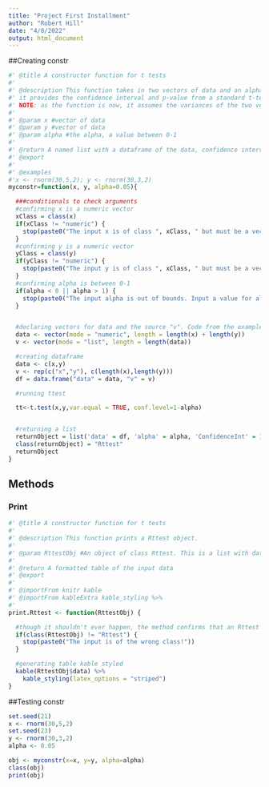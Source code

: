 ```yaml
---
title: "Project First Installment"
author: "Robert Hill"
date: "4/8/2022"
output: html_document
---
```



##Creating constr

```r
#' @title A constructor function for t tests
#'
#' @description This function takes in two vectors of data and an alpha value, and
#' it provides the confidence interval and p-value from a standard t-test.
#' NOTE: as the function is now, it assumes the variances of the two vectors of data are the same.
#'
#' @param x #vector of data
#' @param y #vector of data
#' @param alpha #the alpha, a value between 0-1
#'
#' @return A named list with a dataframe of the data, confidence interval, and p-value
#' @export
#'
#' @examples
#'x <- rnorm(30,5,2); y <- rnorm(30,3,2)
myconstr=function(x, y, alpha=0.05){

  ###conditionals to check arguments
  #confirming x is a numeric vector
  xClass = class(x)
  if(xClass != "numeric") {
    stop(paste0("The input x is of class ", xClass, " but must be a vector!!"))
  }
  #confirming y is a numeric vector
  yClass = class(y)
  if(yClass != "numeric") {
    stop(paste0("The input y is of class ", xClass, " but must be a vector!!"))
  }
  #confirming alpha is between 0-1
  if(alpha < 0 || alpha > 1) {
    stop(paste0("The input alpha is out of bounds. Input a value for alpha between 0 and 1"))
  }


  #declaring vectors for data and the source "v". Code from the example.
  data <- vector(mode = "numeric", length = length(x) + length(y))
  v <- vector(mode = "list", length = length(data))

  #creating dataframe
  data <- c(x,y)
  v <- rep(c("x","y"), c(length(x),length(y)))
  df = data.frame("data" = data, "v" = v)

  #running ttest

  tt<-t.test(x,y,var.equal = TRUE, conf.level=1-alpha)


  #returning a list
  returnObject = list('data' = df, 'alpha' = alpha, 'ConfidenceInt' = 1-alpha, 'pvalue'=tt$p.value)
  class(returnObject) = "Rttest"
  returnObject
}


```


## Methods

### Print
```r
#' @title A constructor function for t tests
#'
#' @description This function prints a Rttest object.
#'
#' @param RttestObj #An object of class Rttest. This is a list with data, confidence interval, and pvalue
#'
#' @return A formatted table of the input data
#' @export
#'
#' @importFrom knitr kable
#' @importFrom kableExtra kable_styling %>%
#'
print.Rttest <- function(RttestObj) {

  #though it shouldn't ever happen, the method confirms that an Rttest object is given as the argument
  if(class(RttestObj) != "Rttest") {
    stop(paste0("The input is of the wrong class!"))
  }

  #generating table kable styled
  kable(RttestObj$data) %>%
    kable_styling(latex_options = "striped")
}

```




##Testing constr

```r
set.seed(21)
x <- rnorm(30,5,2)
set.seed(23)
y <- rnorm(30,3,2)
alpha <- 0.05

obj <- myconstr(x=x, y=y, alpha=alpha)
class(obj)
print(obj)

```
